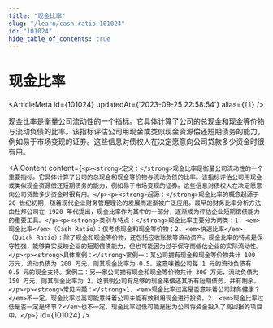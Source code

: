```yaml
---
title: "现金比率"
slug: "/learn/cash-ratio-101024"
id: "101024"
hide_table_of_contents: true
---
```



# 现金比率

<ArticleMeta id={101024} updatedAt={'2023-09-25 22:58:54'} alias={`[]`} />
<div className='border-solid border-b border-t-0 my-4 border-[var(--ifm-color-gray-300)]' />

现金比率是衡量公司流动性的一个指标。它具体计算了公司的总现金和现金等价物与流动负债的比率。该指标评估公司用现金或类似现金资源偿还短期债务的能力，例如易于市场变现的证券。这些信息对债权人在决定愿意向公司贷款多少资金时很有用。

<AIContent content={`<p><strong>定义：</strong>现金比率是衡量公司流动性的一个重要指标。它具体计算了公司的总现金和现金等价物与流动负债的比率。该指标评估公司用现金或类似现金资源偿还短期债务的能力，例如易于市场变现的证券。这些信息对债权人在决定愿意向公司贷款多少资金时很有用。</p><p><strong>起源：</strong>现金比率的概念起源于 20 世纪初期，随着现代企业财务管理理论的发展而逐渐被广泛应用。最早的财务比率分析方法由杜邦公司在 1920 年代提出，现金比率作为其中的一部分，逐渐成为评估企业短期偿债能力的重要工具。</p><p><strong>类别与特点：</strong>现金比率主要分为两类：1. <em>现金比率</em>（Cash Ratio）：仅考虑现金和现金等价物；2. <em>快速比率</em>（Quick Ratio）：除了现金和现金等价物，还包括应收账款等流动资产。现金比率的特点是保守性强，能够真实反映企业的短期偿债能力，但也可能因为过于保守而低估企业的实际流动性。</p><p><strong>具体案例：</strong>案例一：某公司拥有现金和现金等价物共计 100 万元，流动负债为 200 万元，则其现金比率为 0.5。这意味着公司每 1 元的流动负债有 0.5 元的现金支持。案例二：另一家公司拥有现金和现金等价物共计 300 万元，流动负债为 150 万元，则其现金比率为 2。这表明公司有足够的现金来偿还其所有短期债务，并有剩余。</p><p><strong>常见问题：</strong>1. <em>现金比率过高是否意味着公司财务健康？</em>不一定，现金比率过高可能意味着公司未能有效利用现金进行投资。2. <em>现金比率过低是否一定是坏事？</em>也不一定，现金比率过低可能是因为公司将资金投入了高回报的项目中。</p>`} id={101024} />
